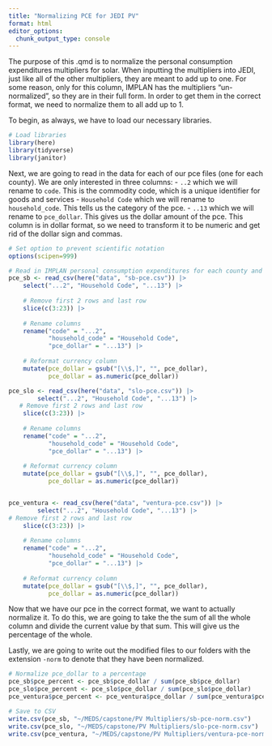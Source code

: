 ```yaml
---
title: "Normalizing PCE for JEDI PV"
format: html
editor_options: 
  chunk_output_type: console
---
```


The purpose of this .qmd is to normalize the personal consumption expenditures multipliers for solar. When inputting the multipliers into JEDI, just like all of the other multipliers, they are meant to add up to one. For some reason, only for this column, IMPLAN has the multipliers "un-normalized", so they are in their full form. In order to get them in the correct format, we need to normalize them to all add up to 1. 

To begin, as always, we have to load our necessary libraries. 
```r
# Load libraries
library(here)
library(tidyverse)
library(janitor)
```

Next, we are going to read in the data for each of our pce files (one for each county). We are only interested in three columns:
- `..2` which we will rename to `code`. This is the commodity code, which is a unique identifier for goods and services
- `Household Code` which we will rename to `household_code`. This tells us the category of the pce. 
- `..13` which we will rename to `pce_dollar`. This gives us the dollar amount of the pce. This column is in dollar format, so we need to transform it to be numeric and get rid of the dollar sign and commas. 

```r
# Set option to prevent scientific notation
options(scipen=999)

# Read in IMPLAN personal consumption expenditures for each county and clean
pce_sb <- read_csv(here("data", "sb-pce.csv")) |>
    select("...2", "Household Code", "...13") |>
    
    # Remove first 2 rows and last row
    slice(c(3:23)) |>
    
    # Rename columns
    rename("code" = "...2",
           "household_code" = "Household Code",
           "pce_dollar" = "...13") |>
    
    # Reformat currency column
    mutate(pce_dollar = gsub("[\\$,]", "", pce_dollar),
           pce_dollar = as.numeric(pce_dollar))

pce_slo <- read_csv(here("data", "slo-pce.csv")) |>
        select("...2", "Household Code", "...13") |>
   # Remove first 2 rows and last row
    slice(c(3:23)) |>
    
    # Rename columns
    rename("code" = "...2",
           "household_code" = "Household Code",
           "pce_dollar" = "...13") |>
    
    # Reformat currency column
    mutate(pce_dollar = gsub("[\\$,]", "", pce_dollar),
           pce_dollar = as.numeric(pce_dollar))


pce_ventura <- read_csv(here("data", "ventura-pce.csv")) |>
        select("...2", "Household Code", "...13") |>
# Remove first 2 rows and last row
    slice(c(3:23)) |>
    
    # Rename columns
    rename("code" = "...2",
           "household_code" = "Household Code",
           "pce_dollar" = "...13") |>
    
    # Reformat currency column
    mutate(pce_dollar = gsub("[\\$,]", "", pce_dollar),
           pce_dollar = as.numeric(pce_dollar))
```

Now that we have our pce in the correct format, we want to actually normalize it. To do this, we are going to take the the sum of all the whole column and divide the current value by that sum. This will give us the percentage of the whole. 

Lastly, we are going to write out the modified files to our folders with the extension `-norm` to denote that they have been normalized. 

```r
# Normalize pce_dollar to a percentage
pce_sb$pce_percent <- pce_sb$pce_dollar / sum(pce_sb$pce_dollar)
pce_slo$pce_percent <- pce_slo$pce_dollar / sum(pce_slo$pce_dollar)
pce_ventura$pce_percent <- pce_ventura$pce_dollar / sum(pce_ventura$pce_dollar)

# Save to CSV
write.csv(pce_sb, "~/MEDS/capstone/PV Multipliers/sb-pce-norm.csv")
write.csv(pce_slo, "~/MEDS/capstone/PV Multipliers/slo-pce-norm.csv")
write.csv(pce_ventura, "~/MEDS/capstone/PV Multipliers/ventura-pce-norm.csv")
```

